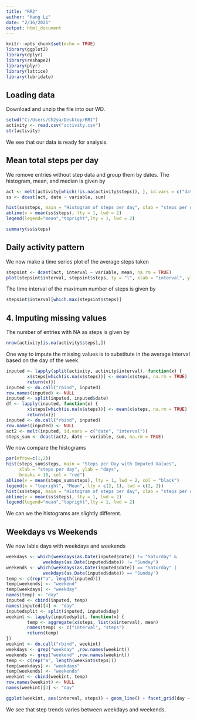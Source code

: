---
title: "RR2"
author: "Hang Li"
date: "2/16/2021"
output: html_document
---

```{r setup, include=FALSE}
knitr::opts_chunk$set(echo = TRUE)
library(ggplot2)
library(dplyr)
library(reshape2)
library(plyr)
library(lattice)
library(lubridate)
```

## Loading data

Download and unzip the file into our WD.

```{r load}
setwd("C:/Users/Ch2ya/Desktop/RR1")
activity <- read.csv("activity.csv")
str(activity)
```
We see that our data is ready for analysis.

## Mean total steps per day

We remove entries without step data and group them by dates. The histogram, mean, and median is given by

```{r mean}
act <- melt(activity[which(!is.na(activity$steps)), ], id.vars = c("date", "interval"))
ss <- dcast(act, date ~ variable, sum)

hist(ss$steps, main = "Histogram of steps per day", xlab = "steps per day", ylab = "days", breaks = 10, col = "purple")
abline(v = mean(ss$steps), lty = 1, lwd = 2)
legend(legend="mean","topright",lty = 1, lwd = 2)

summary(ss$steps)
```


## Daily activity pattern

We now make a time series plot of the average steps taken

```{r time}
stepsint <- dcast(act, interval ~ variable, mean, na.rm = TRUE)
plot(stepsint$interval, stepsint$steps, ty = "l", xlab = "interval", ylab = "steps", main = "Average steps over days on time interval")
```

The time interval of the maximum number of steps is given by

```{r max steps}
stepsint$interval[which.max(stepsint$steps)]
```

4. Imputing missing values
--------------------------

The number of entries with NA as steps is given by 
```{r NA}
nrow(activity[is.na(activity$steps),])
```

One way to impute the missing values is to substitute in the average interval based on the day of the week.
```{r impute }
inputed <- lapply(split(activity, activity$interval), function(x) {
        x$steps[which(is.na(x$steps))] <- mean(x$steps, na.rm = TRUE)
        return(x)})
inputed <- do.call("rbind", inputed)
row.names(inputed) <- NULL
inputed <- split(inputed, inputed$date)
df <- lapply(inputed, function(x) {
        x$steps[which(is.na(x$steps))] <- mean(x$steps, na.rm = TRUE)
        return(x)})
inputed <- do.call("rbind", inputed)
row.names(inputed) <- NULL
act2 <- melt(inputed, id.vars = c("date", "interval"))
steps_sum <- dcast(act2, date ~ variable, sum, na.rm = TRUE)
```

We now compare the histograms
```{r total step per day histogram2}
par(mfrow=c(1,2))
hist(steps_sum$steps, main = "Steps per Day with Imputed Values", 
     xlab = "steps per day", ylab = "days", 
     breaks = 10, col = "red")
abline(v = mean(steps_sum$steps), lty = 1, lwd = 2, col = "black")
legend(x = "topright", "Mean", lty = c(2, 1), lwd = c(2, 2))
hist(ss$steps, main = "Histogram of steps per day", xlab = "steps per day", ylab = "days", breaks = 10, col = "purple")
abline(v = mean(ss$steps), lty = 1, lwd = 2)
legend(legend="mean","topright",lty = 1, lwd = 2)
```

We can we the histograms are slightly different.

## Weekdays vs Weekends

We now lable days with weekdays and weekends

```{r weekday status}
weekdays <- which(weekdays(as.Date(inputed$date)) != "Saturday" &
              weekdays(as.Date(inputed$date)) != "Sunday")
weekends <- which(weekdays(as.Date(inputed$date)) == "Saturday" |
              weekdays(as.Date(inputed$date)) == "Sunday")
temp <- c(rep("a", length(inputed)))
temp[weekends] <- "weekend"
temp[weekdays] <- "weekday"
names(temp) <- "day"
inputed <- cbind(inputed, temp)
names(inputed)[4] <- "day"
inputedsplit <- split(inputed, inputed$day)
weekint <- lapply(inputedsplit, function(x) {
        temp <- aggregate(x$steps, list(x$interval), mean)
        names(temp) <- c("interval", "steps")
        return(temp)
})
weekint <- do.call("rbind", weekint)
weekdays <- grep("weekday" ,row.names(weekint))
weekends <- grep("weekend" ,row.names(weekint))
temp <- c(rep("a", length(weekint$steps)))
temp[weekdays] <- "weekdays"
temp[weekends] <- "weekends"
weekint <- cbind(weekint, temp)
row.names(weekint) <- NULL
names(weekint)[3] <- "day"

ggplot(weekint, aes(interval, steps)) + geom_line() + facet_grid(day ~ .) 
```

We see that step trends varies between weekdays and weekends.

